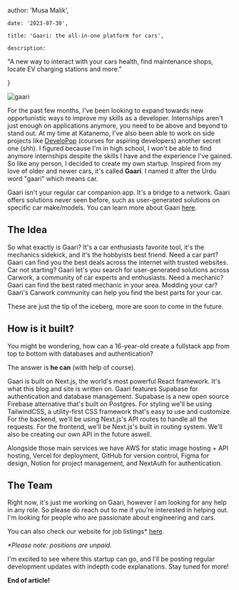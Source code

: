 


author: 'Musa Malik',

    date: '2023-07-30',

    title: 'Gaari: the all-in-one platform for cars',

    description:

"A new way to interact with your cars health, find maintenance shops, locate EV charging stations and more."

}



![gaari](https://spherrrical.s3.us-west-2.amazonaws.com/Gaari.png)

For the past few months, I've been looking to expand towards new opportunistic ways to improve my skills as a developer. Internships aren't just enough
on applications anymore, you need to be above and beyond to stand out. At my time at Katanemo, I've also been able to work on side projects like [DeveloPop](https://developop.org/) (courses for aspiring developers) another secret one (shh).
I figured because I'm in high school, I won't be able to find anymore internships despite the skills I have and the experience I've gained. So like any person, I decided to create my own startup. Inspired from my love of older and newer cars, it's called **Gaari**. I named it after the Urdu word "gaari" which means car.


Gaari isn't your regular car companion app. It's a bridge to a network. Gaari offers solutions never seen before, such as user-generated solutions on specific car make/models. You can learn more about Gaari [here](https://gaari.vercel.app/).

## The Idea
So what exactly is Gaari? It's a car enthusiasts favorite tool, it's the mechanics sidekick, and it's the hobbyists best friend. Need a car part? Gaari can find you the best deals across the internet with trusted websites. Car not starting? Gaari let's you search for user-generated
solutions across Carwork, a community of car experts and enthusiasts. Need a mechanic? Gaari can find the best rated mechanic in your area. Modding your car? Gaari's Carwork community can help you find the best parts for your car.

These are just the tip of the iceberg, more are soon to come in the future.

## How is it built?
You might be wondering, how can a 16-year-old create a fullstack app from top to bottom with databases and authentication?

The answer is **he can** (with help of course).

Gaari is built on Next.js, the world's most powerful React framework. It's what this blog and site is written on. Gaari features Supabase for authentication and database management. Supabase is a new open source Firebase alternative that's built on Postgres. For styling we'll be using TailwindCSS, a utility-first CSS framework that's easy to use and customize. For the backend, we'll be using Next.js's API routes to handle all the requests. For the frontend, we'll be Next.js's built in routing system. We'll also be creating our own API in the future aswell.

Alongside those main services we have AWS for static image hosting + API hosting, Vercel for deployment, GitHub for version control, Figma for design, Notion for project management, and NextAuth for authentication.

## The Team
Right now, it's just me working on Gaari, however I am looking for any help in any role. So please do reach out to me if you're interested in helping out. I'm looking for people who are passionate about engineering and cars.

You can also check our website for job listings* [here](https://gaari.vercel.app/jobs).


_*Please note: positions are unpaid._


I'm excited to see where this startup can go, and I'll be posting regular development updates with indepth code explanations. Stay tuned for more!

**End of article!**





